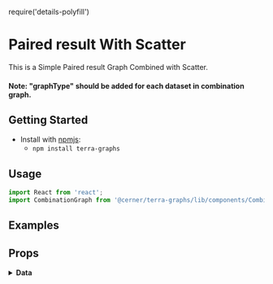 require('details-polyfill')

# Paired result With Scatter
This is a Simple Paired result Graph Combined with Scatter.

#### Note: "graphType" should be added for each dataset in combination graph.

## Getting Started

- Install with [npmjs](https://www.npmjs.com):
  - `npm install terra-graphs`

## Usage
```jsx
import React from 'react';
import CombinationGraph from '@cerner/terra-graphs/lib/components/Combination/CombinationGraph';
```
## Examples
<CombinationGraph />

## Props
<PropsTable />

<details>
<summary style={{fontSize: 24 }}>
<b>Data</b>
</summary>

### Graph Config object
<GraphConfig />

### Data object
<DataObject />
</details>
